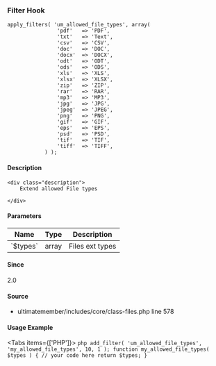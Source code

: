 
<UMBreadCrumb type="filter"/>

### Filter Hook    
    
```
apply_filters( 'um_allowed_file_types', array(
				'pdf'   => 'PDF',
				'txt'   => 'Text',
				'csv'   => 'CSV',
				'doc'   => 'DOC',
				'docx'  => 'DOCX',
				'odt'   => 'ODT',
				'ods'   => 'ODS',
				'xls'   => 'XLS',
				'xlsx'  => 'XLSX',
				'zip'   => 'ZIP',
				'rar'   => 'RAR',
				'mp3'   => 'MP3',
				'jpg'   => 'JPG',
				'jpeg'  => 'JPEG',
				'png'   => 'PNG',
				'gif'   => 'GIF',
				'eps'   => 'EPS',
				'psd'   => 'PSD',
				'tif'   => 'TIF',
				'tiff'  => 'TIFF',
			) );
```

#### Description
    <div class="description">
        Extend allowed File types
 
    </div>

#### Parameters
            
<table className="table-auto mt-2 border dark:border-gray-500 p-5 text-sm text-left">
<thead>
<tr>
<th  className="px-3">Name</th>
<th  className="px-3">Type</th>
<th  className="px-3">Description</th>
</tr>
</thead>
<tbody>
               <tr >
               <td className="px-3 py-2">`$types`</td>
               <td className="px-3 py-2">array</td>
               <td className="px-3 py-2 text-sm">Files ext types</td>
               </tr>
</tbody>
</table>

#### Since
<div class="description">
2.0
</div>

#### Source
  - <Link href="https://github.com/ultimatemember/ultimatemember/tree/2.5.0/includes/core/class-files.php#L578">ultimatemember/includes/core/class-files.php</Link> <Link href="https://github.com/ultimatemember/ultimatemember/tree/2.5.0/includes/core/class-files.php#L578">line 578</Link>



#### Usage Example

<Tabs items={['PHP']}>
    <Tab>
    ```php
    add_filter( 'um_allowed_file_types', 'my_allowed_file_types', 10, 1 );
 function my_allowed_file_types( $types ) {
     // your code here
     return $types;
 }
    ```
    </Tab>
</Tabs>